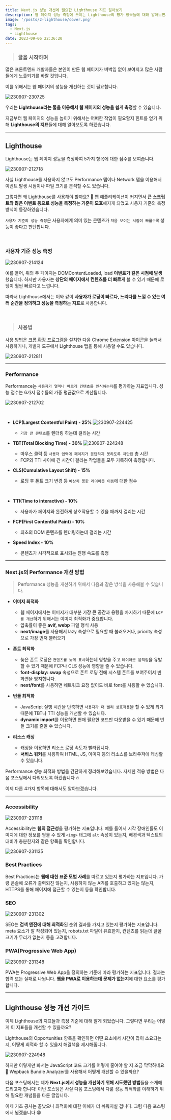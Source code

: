 ```yaml
---
title: Next.js 성능 개선에 필요한 Lighthouse 지표 알아보기
description: 웹 페이지 성능 측정에 쓰이는 Lighthouse의 평가 항목들에 대해 알아보면서 성능 개선 방법을 고민해봅시다.
image: '/posts/2-lighthouse/cover.png'
tags:
  - Next.js
  - Lighthouse
date: 2023-09-06 22:36:20
---
```


> ### 글을 시작하며

많은 프론트엔드 개발자들은 본인이 만든 웹 페이지가 버벅임 없이 보여지고 많은 사람들에게 노출되기를 바랄 것입니다.

이를 위해서는 웹 페이지의 성능을 개선하는 것이 필요합니다.

![230907-230725](/posts/2-lighthouse/230907-230725.png)

우리는 **Lighthouse라는 툴을 이용해서 웹 페이지의 성능을 쉽게 측정**할 수 있습니다.

지금부터 웹 페이지의 성능을 높이기 위해서는 어떠한 작업이 필요할지 힌트를 얻기 위해 **Lighthouse의 지표**들에 대해 알아보도록 하겠습니다.

---

## Lighthouse

Lighthouse는 웹 페이지 성능을 측정하여 5가지 항목에 대한 점수를 보여줍니다.

![230907-212718](/posts/2-lighthouse/230907-212718.png)

사실 Lighthouse를 사용하지 않고도 Performance 탭이나 Network 탭을 이용해서 이벤트 발생 시점이나 파일 크기를 분석할 수도 있습니다.

그렇다면 왜 Lighthouse를 사용해야 할까요? 🤔
웹 애플리케이션이 커지면서 **큰 스크립트와 많은 이벤트 등으로 성능을 측정하는 기준이 모호**해지게 되었고 사용자 기준의 측정 방식이 등장하였습니다.

`사용자 기준의 성능 측정`은 사용자에게 의미 있는 콘텐츠가 `처음 보이는 시점이 빠를수록` 성능이 좋다고 판단합니다.

<br />

### 사용자 기준 성능 측정

![230907-214124](/posts/2-lighthouse/230907-214124.png)

예를 들어, 위의 두 페이지는 DOMContentLoaded, load **이벤트가 같은 시점에 발생**했습니다. 하지만 사용자는 **상단의 페이지에서 컨텐츠를 더 빠르게** 볼 수 있기 때문에 로딩이 훨씬 빠르다고 느낍니다.

따라서 Lighthouse에서는 이와 같이 **사용자가 로딩이 빠르다, 느리다를 느낄 수 있는 여러 순간을 정의하고 성능을 측정하는 지표**로 사용합니다.

<br />

> ### 사용법

사용 방법은 [크롬 확장 프로그램](https://chrome.google.com/webstore/detail/lighthouse/blipmdconlkpinefehnmjammfjpmpbjk?hl=ko)을 설치한 다음 Chrome Extension 아이콘을 눌러서 사용하거나, 개발자 도구에서 Lighthouse 탭을 통해 사용할 수도 있습니다.

![230907-212811](/posts/2-lighthouse/230907-212811.png)

---

### Performance

Performance는 `사용자가 얼마나 빠르게 컨텐츠를 인식하는지`를 평가하는 지표입니다.
성능 점수는 6가지 점수들의 가중 평균값으로 계산됩니다.

![230907-212702](/posts/2-lighthouse/230907-212702.png)

<br />

- **LCP(Largest Contentful Paint) - 25%**
  ![230907-224425](/posts/2-lighthouse/230907-224425.png)

  - `가장 큰 콘텐츠`를 렌더링 하는데 걸리는 시간

- **TBT(Total Blocking Time) - 30%**
  ![230907-224248](/posts/2-lighthouse/230907-224248.png)

  - 마우스 클릭 등 `사용자 입력에 페이지가 응답하지 못하도록 차단된` 총 시간
  - FCP와 TTI 사이에 긴 시간이 걸리는 작업들을 모두 기록하여 측정합니다.

- **CLS(Cumulative Layout Shift) - 15%**

  - 로딩 후 폰트 크기 변경 등 `예상치 못한 레이아웃 이동`에 대한 점수

<br />

- **TTI(Time to interactive) - 10%**

  - 사용자가 페이지와 완전하게 상호작용할 수 있을 때까지 걸리는 시간

- **FCP(First Contentful Paint) - 10%**

  - 최초의 DOM 콘텐츠를 렌더링하는데 걸리는 시간

- **Speed Index - 10%**
  - 콘텐츠가 시각적으로 표시되는 진행 속도를 측정

---

### Next.js의 Performance 개선 방법

> Performance 성능을 개선하기 위해서 다음과 같은 방식을 사용해볼 수 있습니다.

- **이미지 최적화**

  - 웹 페이지에서는 이미지가 대부분 가장 큰 공간과 용량을 차지하기 때문에 `LCP를 개선`하기 위해서는 이미지 최적화가 중요합니다.
  - 압축률이 좋은 **avif, webp** 파일 형식 사용
  - **next/image**를 사용해서 lazy 속성으로 필요할 때 불러오거나, priority 속성으로 가장 먼저 불러오기

- **폰트 최적화**

  - 늦은 폰트 로딩은 `컨텐츠를 늦게 표시`하는데 영향을 주고 `레이아웃 움직임`을 유발할 수 있기 때문에 FCP나 CLS 성능에 영향을 줄 수 있습니다.
  - **font-display: swap** 속성으로 폰트 로딩 전에 시스템 폰트를 보여주어서 빈 화면을 방지합니다.
  - **next/font**를 사용하면 네트워크 요청 없이도 바로 font를 사용할 수 있습니다.

- **번들 최적화**

  - JavaScript 실행 시간을 단축하면 `사용자가 더 빨리 상호작용`을 할 수 있게 되기 때문에 TBT나 TTI 성능을 개선할 수 있습니다.
  - **dynamic import**를 이용하면 현재 필요한 코드만 다운받을 수 있기 때문에 번들 크기를 줄일 수 있습니다.

- **리소스 캐싱**
  - 캐싱을 이용하면 리소스 로딩 속도가 빨라집니다.
  - **서비스 워커**를 사용하여 HTML, JS, 이미지 등의 리소스를 브라우저에 캐싱할 수 있습니다.

Performance 성능 최적화 방법을 간단하게 정리해보았습니다. 자세한 적용 방법은 다음 포스팅에서 다뤄보도록 하겠습니다 🔥

이제 다른 4가지 항목에 대해서도 알아보겠습니다.

---

### Accessibility

![230907-231118](/posts/2-lighthouse/230907-231118.png)

Accessibility는 **웹의 접근성**을 평가하는 지표입니다.
예를 들어서 시각 장애인들도 이미지에 대한 정보를 얻을 수 있게 `<img>` 태그에 `alt` 속성이 있는지, 배경색과 텍스트의 대비가 충분한지와 같은 항목을 확인합니다.

![230907-231135](/posts/2-lighthouse/230907-231135.png)

### Best Practices

Best Practices는 **웹에 대한 표준 모범 사례**를 따르고 있는지 평가하는 지표입니다.
가령 콘솔에 오류가 출력되진 않는지, 사용하지 않는 API를 호출하고 있지는 않는지, HTTPS를 통해 페이지에 접근할 수 있는지 등을 확인합니다.

### SEO

![230907-231302](/posts/2-lighthouse/230907-231302.png)

SEO는 **검색 엔진에 대해 최적화**된 순위 결과를 가지고 있는지 평가하는 지표입니다.
meta 요소가 잘 작성되어 있는지, robots.txt 파일이 유효한지, 컨텐츠를 읽는데 글꼴 크기가 무리가 없는지 등을 고려합니다.

### PWA(Progressive Web App)

![230907-231348](/posts/2-lighthouse/230907-231348.png)

PWA는 Progressive Web App을 정의하는 기준에 따라 평가하는 지표입니다. 결과는 합격 또는 실패로 나뉩니다.
**웹을 PWA로 이용하는데 문제가 없는지**에 대한 요소를 평가합니다.

---

## Lighthouse 성능 개선 가이드

이제 Lighthouse의 지표들과 측정 기준에 대해 알게 되었습니다.
그렇다면 우리는 어떻게 이 지표들을 개선할 수 있을까요?

Lighthouse의 Opportunities 항목을 확인하면 어떤 요소에서 시간이 많이 소요되는지, 어떻게 최적화 할 수 있을지 해결책을 제시해줍니다.

![230907-224948](/posts/2-lighthouse/230907-224948.png)

하지만 이렇게만 봐서는 JavaScript 코드 크기를 어떻게 줄여야 할 지 조금 막막하네요 🤯
Wepback Bundle Analyzer를 사용해서 어떻게 개선할 수 있을까요?

다음 포스팅에서는 제가 **Next.js에서 성능을 개선하기 위해 시도했던 방법**들을 소개해드리고자 합니다! 이번 포스팅은 사실 다음 포스팅에서 다룰 성능 최적화를 이해하기 위해 필요한 개념들을 다룬 글입니다.

이제 기초 공사는 끝났으니 최적화에 대한 이해가 더 쉬워지실 겁니다.
그럼 다음 포스팅에서 뵙겠습니다 😁
